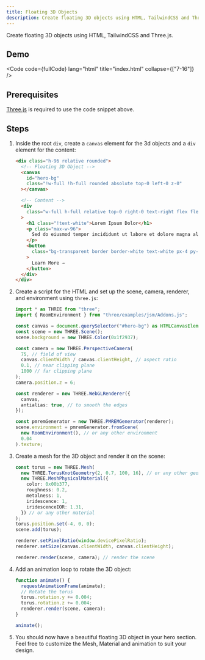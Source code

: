```yaml
---
title: Floating 3D Objects
description: Create floating 3D objects using HTML, TailwindCSS and Three.js.
---
```


Create floating 3D objects using HTML, TailwindCSS and Three.js.


## Demo


<Floating3D />

<Code code={fullCode} lang="html" title="index.html" collapse={["7-16"]} />

## Prerequisites

[Three.js](https://threejs.org/) is required to use the code snippet above.

## Steps

<Steps>

1. Inside the root `div`, create a `canvas` element for the 3d objects and a
   `div` element for the content:

   ```html showLineNumbers=false collapse={12-20}
   <div class="h-96 relative rounded">
     <!-- Floating 3D Object -->
     <canvas
       id="hero-bg"
       class="!w-full !h-full rounded absolute top-0 left-0 z-0"
     ></canvas>

     <!-- Content -->
     <div
       class="w-full h-full relative top-0 right-0 text-right flex flex-col items-end justify-center px-8 py-10 font-mono text-white"
     >
       <h1 class="!text-white">Lorem Ipsum Dolor</h1>
       <p class="max-w-96">
         Sed do eiusmod tempor incididunt ut labore et dolore magna aliqua.
       </p>
       <button
         class="bg-transparent border border-white text-white px-4 py-2 mt-4 rounded flex items-center gap-2 hover:bg-white hover:text-gray-900 cursor-pointer"
       >
         Learn More →
       </button>
     </div>
   </div>
   ```

2. Create a script for the HTML and set up the scene, camera, renderer, and environment using `three.js`:

   ```ts title="main.ts" showLineNumbers=false
   import * as THREE from "three";
   import { RoomEnvironment } from "three/examples/jsm/Addons.js";

   const canvas = document.querySelector("#hero-bg") as HTMLCanvasElement;
   const scene = new THREE.Scene();
   scene.background = new THREE.Color(0x1f2937);

   const camera = new THREE.PerspectiveCamera(
     75, // field of view
     canvas.clientWidth / canvas.clientHeight, // aspect ratio
     0.1, // near clipping plane
     1000 // far clipping plane
   );
   camera.position.z = 6;

   const renderer = new THREE.WebGLRenderer({
     canvas,
     antialias: true, // to smooth the edges
   });

   const pmremGenerator = new THREE.PMREMGenerator(renderer);
   scene.environment = pmremGenerator.fromScene(
     new RoomEnvironment(), // or any other environment
     0.04
   ).texture;
   ```

3. Create a mesh for the 3D object and render it on the scene:

   ```ts title="main.ts" showLineNumbers=false
   const torus = new THREE.Mesh(
     new THREE.TorusKnotGeometry(2, 0.7, 100, 16), // or any other geometry
     new THREE.MeshPhysicalMaterial({
       color: 0x00b377,
       roughness: 0.2,
       metalness: 1,
       iridescence: 1,
       iridescenceIOR: 1.31,
     }) // or any other material
   );
   torus.position.set(-4, 0, 0);
   scene.add(torus);

   renderer.setPixelRatio(window.devicePixelRatio);
   renderer.setSize(canvas.clientWidth, canvas.clientHeight);

   renderer.render(scene, camera); // render the scene
   ```

4. Add an animation loop to rotate the 3D object:

   ```ts title="main.ts" showLineNumbers=false
   function animate() {
     requestAnimationFrame(animate);
     // Rotate the torus
     torus.rotation.y += 0.004;
     torus.rotation.z += 0.004;
     renderer.render(scene, camera);
   }

   animate();
   ```

5. You should now have a beautiful floating 3D object in your hero section. Feel free to customize the Mesh, Material and animation to suit your design.

</Steps>
